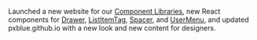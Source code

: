 Launched a new website for our [Component Libraries](https://pxblue-components.github.io), new React components for [Drawer](https://pxblue-components.github.io/react/components/drawer), [ListItemTag](https://pxblue-components.github.io/react/components/list-item-tag), [Spacer](https://pxblue-components.github.io/react/components/spacer), and
[UserMenu](https://pxblue-components.github.io/react/components/user-menu), and updated pxblue.github.io with a new look and new content for designers.
